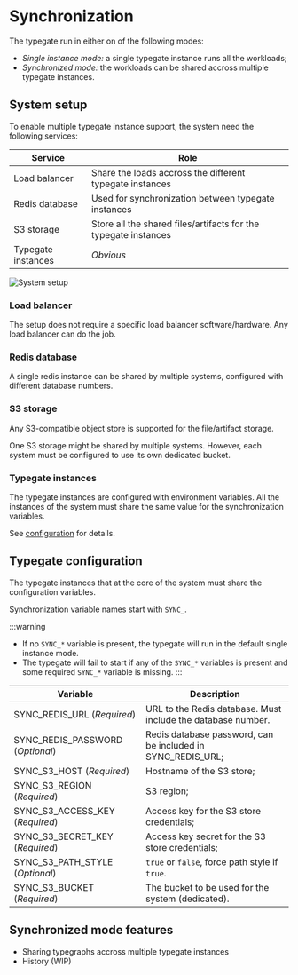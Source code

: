 # Synchronization

<!-- The workloads can be shared accross multiple typegate instances. -->
<!-- The shared data between instances are stored in -->
<!-- a Redis database and a s3-compatible object store. -->
The typegate run in either on of the following modes:
- _Single instance mode:_ a single typegate instance runs all the workloads;
- _Synchronized mode:_ the workloads can be shared accross multiple typegate instances.

## System setup

To enable multiple typegate instance support, the system need the following services:

|Service|Role|
|---------|----|
|Load balancer|Share the loads accross the different typegate instances|
|Redis database|Used for synchronization between typegate instances|
|S3 storage|Store all the shared files/artifacts for the typegate instances|
|Typegate instances|_Obvious_|


<!-- ![System setup](/images/system_setup.drawio.svg) -->
<img src="/images/system_setup.drawio.svg" alt="System setup" />


### Load balancer

The setup does not require a specific load balancer software/hardware.
Any load balancer can do the job.

### Redis database

A single redis instance can be shared by multiple systems, configured with
different database numbers.


### S3 storage

Any S3-compatible object store is supported for the file/artifact storage.

One S3 storage might be shared by multiple systems.
However, each system must be configured to use its own dedicated bucket.

### Typegate instances

The typegate instances are configured with environment variables.
All the instances of the system must share the same value
for the synchronization variables.

See [configuration](#typegate-configuration) for details.

## Typegate configuration

The typegate instances that at the core of the system must share
the configuration variables.

Synchronization variable names start with `SYNC_`.

:::warning
- If no `SYNC_*` variable is present, the typegate will run in the default
single instance mode.
- The typegate will fail to start if any of the `SYNC_*` variables is present
and some required `SYNC_*` variable is missing.
:::

|Variable|Description|
|--------|-----------|
|SYNC_REDIS_URL (_Required_)|URL to the Redis database. Must include the database number.|
|SYNC_REDIS_PASSWORD (_Optional_)|Redis database password, can be included in SYNC_REDIS_URL;|
|SYNC_S3_HOST (_Required_)|Hostname of the S3 store;|
|SYNC_S3_REGION (_Required_)|S3 region;|
|SYNC_S3_ACCESS_KEY (_Required_)|Access key for the S3 store credentials;|
|SYNC_S3_SECRET_KEY (_Required_)|Access key secret for the S3 store credentials;|
|SYNC_S3_PATH_STYLE (_Optional_)|`true` or `false`, force path style if `true`.|
|SYNC_S3_BUCKET (_Required_)|The bucket to be used for the system (dedicated).|



## Synchronized mode features

- Sharing typegraphs accross multiple typegate instances
- History (WIP)

